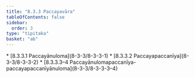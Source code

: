 ```yaml
---
title: "8.3.3 Paccayavāra"
tableOfContents: false
sidebar:
  order: 3
type: "tipitaka"
basket: "ab"
---
```



<DynamicBreadcrumb />



<TableOfContents>
* [8.3.3.1 Paccayānuloma](8-3-3/8-3-3-1)
* [8.3.3.2 Paccayapaccanīya](8-3-3/8-3-3-2)
* [8.3.3.3–4 Paccayānulomapaccanīya-paccayapaccanīyānuloma](8-3-3/8-3-3-3–4)
</TableOfContents>